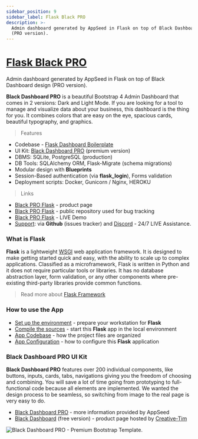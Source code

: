 ```yaml
---
sidebar_position: 9
sidebar_label: Flask Black PRO
description: >-
  Admin dashboard generated by AppSeed in Flask on top of Black Dashboard design
  (PRO version).
---
```


# [Flask Black PRO](https://appseed.us/product/black-dashboard-pro/flask/)

<SubHeading> Admin dashboard generated by AppSeed in Flask on top of Black Dashboard design (PRO version). </SubHeading>

**Black Dashboard PRO** is a beautiful Bootstrap 4 Admin Dashboard that comes in 2 versions: Dark and Light Mode. If you are looking for a tool to manage and visualize data about your business, this dashboard is the thing for you. It combines colors that are easy on the eye, spacious cards, beautiful typography, and graphics.

> Features

- Codebase - [Flask Dashboard Boilerplate](../../boilerplate-code/flask-dashboard.mdx)
- UI Kit: [Black Dashboard PRO](../../content/bootstrap-template/black-dashboard-pro.mdx) (premium version)&#x20;
- DBMS: SQLite, PostgreSQL (production)
- DB Tools: SQLAlchemy ORM, Flask-Migrate (schema migrations)
- Modular design with **Blueprints**
- Session-Based authentication (via **flask_login**), Forms validation
- Deployment scripts: Docker, Gunicorn / Nginx, HEROKU&#x20;

> Links

- [Black PRO Flask](https://appseed.us/product/black-dashboard-pro/flask/) - product page
- [Black PRO Flask](https://github.com/app-generator/flask-dashboard-black-pro) - public repository used for bug tracking
- [Black PRO Flask](https://flask-black-dashboard-pro.appseed-srv1.com/) - LIVE Demo
- [Support](https://appseed.us/support): via **Github** (issues tracker) and [Discord](https://discord.gg/fZC6hup) - 24/7 LIVE Assistance.&#x20;

### What is Flask

**Flask** is a lightweight [WSGI](../../content/what-is/wsgi.mdx) web application framework. It is designed to make getting started quick and easy, with the ability to scale up to complex applications. Classified as a microframework, Flask is written in Python and it does not require particular tools or libraries. It has no database abstraction layer, form validation, or any other components where pre-existing third-party libraries provide common functions.

> Read more about [Flask Framework](../../content/what-is/flask.mdx)

### How to use the App

- [Set up the environment](../../boilerplate-code/flask-dashboard.mdx#environment) - prepare your workstation for **Flask**
- [Compile the sources](../../boilerplate-code/flask-dashboard.mdx#build-the-app-1) - start this **Flask** app in the local environment
- [App Codebase](../../boilerplate-code/flask-dashboard.mdx#app-codebase) - how the project files are organized
- [App Configuration](../../boilerplate-code/flask-dashboard.mdx#app-configuration) - how to configure this **Flask** application

### **Black Dashboard PRO** UI Kit

**Black Dashboard PRO** features over 200 individual components, like buttons, inputs, cards, tabs, navigations giving you the freedom of choosing and combining. You will save a lot of time going from prototyping to full-functional code because all elements are implemented. We wanted the design process to be seamless, so switching from image to the real page is very easy to do.

- [Black Dashboard PRO](../../content/bootstrap-template/black-dashboard-pro.mdx) - more information provided by AppSeed&#x20;
- [Black Dashboard](https://bit.ly/2L0W6Z7) (free version) - product page hosted by [Creative-Tim](../../content/partners/creative-tim.mdx)

![Black Dashboard PRO - Premium Bootstrap Template.](../../../static/assets/docs-cover-black-dashboard-pro.jpg)

